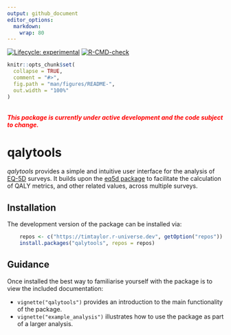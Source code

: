 ```yaml
---
output: github_document
editor_options: 
  markdown: 
    wrap: 80
---
```


<!-- README.md is generated from README.Rmd. Please edit that file -->

<!-- badges: start -->
[![Lifecycle: experimental](https://img.shields.io/badge/lifecycle-experimental-orange.svg)](https://lifecycle.r-lib.org/articles/stages.html#experimental)
[![R-CMD-check](https://github.com/TimTaylor/qalytools/actions/workflows/R-CMD-check.yaml/badge.svg)](https://github.com/TimTaylor/qalytools/actions/workflows/R-CMD-check.yaml)
<!-- badges: end -->

```r
knitr::opts_chunk$set(
  collapse = TRUE,
  comment = "#>",
  fig.path = "man/figures/README-",
  out.width = "100%"
)
```

<br>
<span style="color:red"> ***This package is currently under active development and the code subject to change.***  </span>

# qalytools

*qalytools* provides a simple and intuitive user interface for the
analysis of [EQ-5D](https://euroqol.org/eq-5d-instruments) surveys. It builds
upon the [eq5d package](https://cran.r-project.org/package=eq5d) to facilitate
the calculation of QALY metrics, and other related values, across multiple
surveys.

## Installation

The development version of the package can be installed via:
```r
    repos <- c("https://timtaylor.r-universe.dev", getOption("repos"))
    install.packages("qalytools", repos = repos)
```

## Guidance

Once installed the best way to familiarise yourself with the package is to view
the included documentation:

- `vignette("qalytools")` provides an introduction to the main functionality
  of the package.
- `vignette("example_analysis")` illustrates how to use the package as part of a
  larger analysis.

